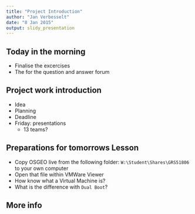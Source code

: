 ```yaml
---
title: "Project Introduction"
author: "Jan Verbesselt"
date: "8 Jan 2015"
output: slidy_presentation
---
```


## Today in the morning

* Finalise the excercises
* The for the question and answer forum

## Project work introduction

* Idea
* Planning
* Deadline 
* Friday: presentations 
    - 13 teams?

## Preparations for tomorrows Lesson

* Copy OSGEO live from the following folder: `W:\Student\Shares\GRS51806` to your own computer
* Open that file within VMWare Viewer
* How know what a Virtual Machine is?
* What is the difference with `Dual Boot`?

## More info

